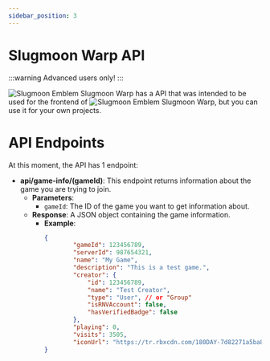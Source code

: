 ```yaml
---
sidebar_position: 3
---
```



# Slugmoon Warp API

:::warning
Advanced users only!
:::

<span className="emoji-like-icon"><img src="/img/icon.png" alt="Slugmoon Emblem" /></span> <GradientText animated>Slugmoon Warp</GradientText> has a API that was intended to be used for the frontend of <span className="emoji-like-icon"><img src="/img/icon.png" alt="Slugmoon Emblem" /></span> <GradientText animated>Slugmoon Warp</GradientText>, but you can use it for your own projects.

# API Endpoints

At this moment, the API has 1 endpoint:

- **api/game-info/(gameId)**: This endpoint returns information about the game you are trying to join.
  - **Parameters**:
    - `gameId`: The ID of the game you want to get information about.
  - **Response**: A JSON object containing the game information.
    - **Example**:
        ```json
        {
                "gameId": 123456789,
                "serverId": 987654321,
                "name": "My Game",
                "description": "This is a test game.",
                "creator": {
                    "id": 123456789,
                    "name": "Test Creator",
                    "type": "User", // or "Group"
                    "isRNVAccount": false,
                    "hasVerifiedBadge": false
                },
                "playing": 0,
                "visits": 3505,
                "iconUrl": "https://tr.rbxcdn.com/180DAY-7d82271a5ba86e4e1d0301bcab3d7d2b/512/512/Image/Png/noFilter"
        }
        ```